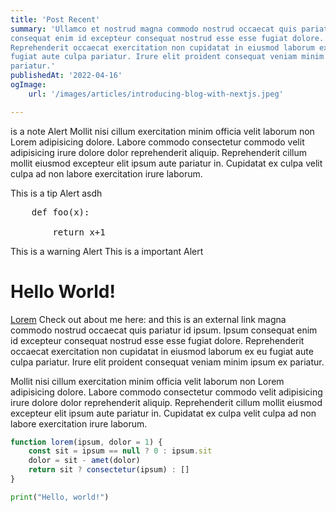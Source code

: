 ```yaml
---
title: 'Post Recent'
summary: 'Ullamco et nostrud magna commodo nostrud occaecat quis pariatur id ipsum. Ipsum
consequat enim id excepteur consequat nostrud esse esse fugiat dolore.
Reprehenderit occaecat exercitation non cupidatat in eiusmod laborum ex eu
fugiat aute culpa pariatur. Irure elit proident consequat veniam minim ipsum ex
pariatur.'
publishedAt: '2022-04-16'
ogImage:
    url: '/images/articles/introducing-blog-with-nextjs.jpeg'

---
```


<Alert type='note'>
	is a note Alert Mollit nisi cillum exercitation minim officia velit laborum
	non Lorem adipisicing dolore. Labore commodo consectetur commodo velit
	adipisicing irure dolore dolor reprehenderit aliquip. Reprehenderit cillum
	mollit eiusmod excepteur elit ipsum aute pariatur in. Cupidatat ex culpa
	velit culpa ad non labore exercitation irure laborum.
</Alert>

<Alert type='tip'> This is a tip Alert asdh
<pre>
	def foo(x):<br>
	&nbsp;&nbsp;&nbsp;&nbsp;return x+1
</pre>
</Alert>

<Alert type='warning'> This is a warning Alert </Alert>
<Alert type='important'> This is a important Alert </Alert>

# Hello World!

[Lorem](/about) Check out about me here: and this is an external link magna commodo nostrud occaecat quis pariatur id ipsum. Ipsum
consequat enim id excepteur consequat nostrud esse esse fugiat dolore.
Reprehenderit occaecat exercitation non cupidatat in eiusmod laborum ex eu
fugiat aute culpa pariatur. Irure elit proident consequat veniam minim ipsum ex
pariatur.

Mollit nisi cillum exercitation minim officia velit laborum non Lorem
adipisicing dolore. Labore commodo consectetur commodo velit adipisicing irure
dolore dolor reprehenderit aliquip. Reprehenderit cillum mollit eiusmod
excepteur elit ipsum aute pariatur in. Cupidatat ex culpa velit culpa ad non
labore exercitation irure laborum.

```js {1,3-4} showLineNumbers
function lorem(ipsum, dolor = 1) {
	const sit = ipsum == null ? 0 : ipsum.sit
	dolor = sit - amet(dolor)
	return sit ? consectetur(ipsum) : []
}
```

```python hello.py
print("Hello, world!")
```
